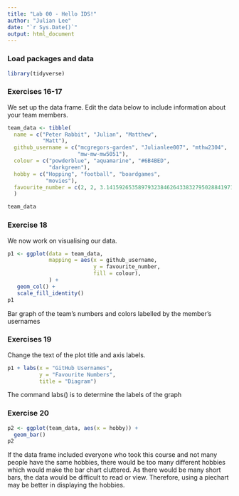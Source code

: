 ```yaml
---
title: "Lab 00 - Hello IDS!"
author: "Julian Lee"
date: "`r Sys.Date()`"
output: html_document
---
```


### Load packages and data

```r
library(tidyverse) 
```

### Exercises 16-17

We set up the data frame. Edit the data below to include information about your team members.

```r
team_data <- tibble(
  name = c("Peter Rabbit", "Julian", "Matthew", 
           "Matt"),
  github_username = c("mcgregors-garden", "Julianlee007", "mthw2304", 
                      "mw-mw-mw5051"), 
  colour = c("powderblue", "aquamarine", "#6B4BED", 
             "darkgreen"),
  hobby = c("Hopping", "football", "boardgames", 
            "movies"),
  favourite_number = c(2, 2, 3.141592653589793238462643383279502884197169, 5)
  )

team_data
```

### Exercise 18

We now work on visualising our data. 

```r
p1 <- ggplot(data = team_data, 
             mapping = aes(x = github_username, 
                           y = favourite_number,
                           fill = colour), 
             ) +
   geom_col() +
   scale_fill_identity()
p1
```


Bar graph of the team's numbers and colors labelled by the member's usernames

### Exercises 19

Change the text of the plot title and axis labels.

```r
p1 + labs(x = "GitHub Usernames", 
          y = "Favourite Numbers",
          title = "Diagram")
```

The command labs() is to determine the labels of the graph

### Exercise 20

```r
p2 <- ggplot(team_data, aes(x = hobby)) +
  geom_bar()
p2
```

If the data frame included everyone who took this course and not many people have the same hobbies, there would be too many different hobbies which would make the bar chart cluttered. As there would be many short bars, the data would be difficult to read or view. Therefore, using a piechart may be better in displaying the hobbies.  

